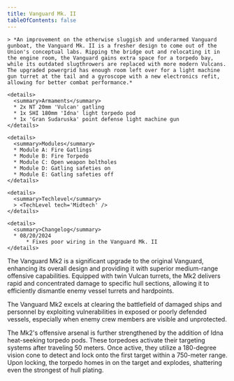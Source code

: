 ```yaml
---
title: Vanguard Mk. II
tableOfContents: false
---
```


<Tabs>

  <TabItem label="Info" icon="information">

    > *An improvement on the otherwise sluggish and underarmed Vanguard gunboat, the Vanguard Mk. II is a fresher design to come out of the Union's conceptual labs. Ripping the bridge out and relocating it in the engine room, the Vanguard gains extra space for a torpedo bay, while its outdated slugthrowers are replaced with more modern Vulcans. The upgraded powergrid has enough room left over for a light machine gun turret at the tail and a gyroscope with a new electronics refit, allowing for better combat performance.*

    <details>
      <summary>Armaments</summary>
      * 2x NT 20mm 'Vulcan' gatling 
      * 1x SHI 180mm 'Idna' light torpedo pod 
      * 1x 'Gran Sudaruska' point defense light machine gun
    </details>

    <details>
      <summary>Modules</summary>
      * Module A: Fire Gatlings 
      * Module B: Fire Torpedo 
      * Module C: Open weapon boltholes 
      * Module D: Gatling safeties on 
      * Module E: Gatling safeties off
    </details>

    <details>
      <summary>Techlevel</summary>
      > <TechLevel tech='Midtech' />
    </details>

    <details>
      <summary>Changelog</summary>
      * 08/20/2024
          * Fixes poor wiring in the Vanguard Mk. II
    </details>

  </TabItem>

  <TabItem label="Guide" icon="open-book">
The Vanguard Mk2 is a significant upgrade to the original Vanguard, enhancing its overall design and providing it with superior medium-range offensive capabilities. Equipped with twin Vulcan turrets, the Mk2 delivers rapid and concentrated damage to specific hull sections, allowing it to efficiently dismantle enemy vessel turrets and hardpoints.

The Vanguard Mk2 excels at clearing the battlefield of damaged ships and personnel by exploiting vulnerabilities in exposed or poorly defended vessels, especially when enemy crew members are visible and unprotected.

The Mk2's offensive arsenal is further strengthened by the addition of Idna heat-seeking torpedo pods. These torpedoes activate their targeting systems after traveling 50 meters. Once active, they utilize a 180-degree vision cone to detect and lock onto the first target within a 750-meter range. Upon locking, the torpedo homes in on the target and explodes, shattering even the strongest of hull plating.
  </TabItem>

</Tabs>
